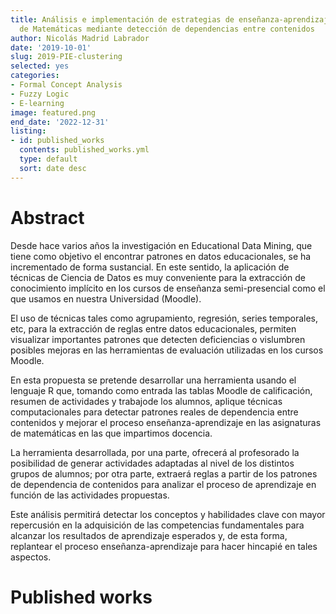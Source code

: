 ```yaml
---
title: Análisis e implementación de estrategias de enseñanza-aprendizaje en asignaturas
  de Matemáticas mediante detección de dependencias entre contenidos
author: Nicolás Madrid Labrador
date: '2019-10-01'
slug: 2019-PIE-clustering
selected: yes
categories:
- Formal Concept Analysis
- Fuzzy Logic
- E-learning
image: featured.png
end_date: '2022-12-31'
listing:
- id: published_works
  contents: published_works.yml
  type: default
  sort: date desc
---
```



# Abstract

Desde hace varios años la investigación en Educational Data Mining, que tiene como objetivo el encontrar patrones en datos educacionales, se ha incrementado de forma sustancial. En este sentido, la aplicación de técnicas de Ciencia de Datos es muy conveniente para la extracción de conocimiento implícito en los cursos de enseñanza semi-presencial como el que usamos en nuestra Universidad (Moodle).

El uso de técnicas tales como agrupamiento, regresión, series temporales, etc, para la extracción de reglas entre datos educacionales, permiten visualizar importantes patrones que detecten deficiencias o vislumbren posibles mejoras en las herramientas de evaluación utilizadas en los cursos Moodle.

En esta propuesta se pretende desarrollar una herramienta usando el lenguaje R que, tomando como entrada las tablas Moodle de calificación, resumen de actividades y trabajode los alumnos, aplique técnicas computacionales para detectar patrones reales de dependencia entre contenidos y mejorar el proceso enseñanza-aprendizaje en las asignaturas de matemáticas en las que impartimos docencia.

La herramienta desarrollada, por una parte, ofrecerá al profesorado la posibilidad de generar actividades adaptadas al nivel de los distintos grupos de alumnos; por otra parte, extraerá reglas a partir de los patrones de dependencia de contenidos para analizar el proceso de aprendizaje en función de las actividades propuestas.

Este análisis permitirá detectar los conceptos y habilidades clave con mayor repercusión en la adquisición de las competencias fundamentales para alcanzar los resultados de aprendizaje esperados y, de esta forma, replantear el proceso enseñanza-aprendizaje para hacer hincapié en tales aspectos.



# Published works

:::{#published_works}
:::

